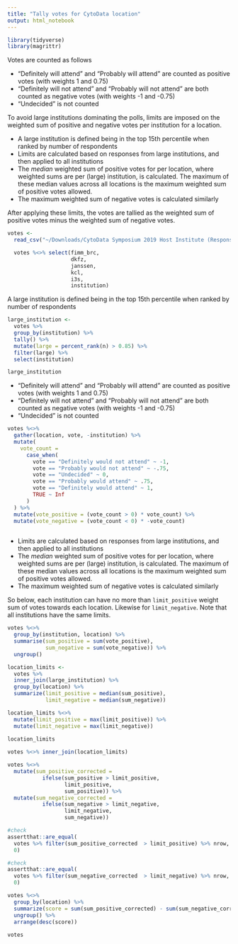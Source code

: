 ```yaml
---
title: "Tally votes for CytoData location"
output: html_notebook
---
```


```r
library(tidyverse)
library(magrittr)
```

Votes are counted as follows

- "Definitely will attend" and "Probably will attend" are counted as positive votes (with weights 1 and 0.75)
- "Definitely will not attend" and "Probably will not attend" are both counted as negative votes (with weights -1 and -0.75)
- "Undecided" is not counted

To avoid large institutions dominating the polls, limits are imposed on the weighted sum of positive and negative votes per institution for a location.

- A large institution is defined being in the top 15th percentile when ranked by number of respondents
- Limits are calculated based on responses from large institutions, and then applied to all institutions
- The *median* weighted sum of positive votes for per location, where weighted sums are per (large) institution, is calculated. The maximum of these median values across all locations is the maximum weighted sum of positive votes allowed.
- The maximum weighted sum of negative votes is calculated similarly

After applying these limits, the votes are tallied as the weighted sum of positive votes minus the weighted sum of negative votes.

```r
votes <- 
  read_csv("~/Downloads/CytoData Symposium 2019 Host Institute (Responses) - Form Responses 2.csv")

  votes %<>% select(fimm_brc,
                    dkfz,
                    janssen,
                    kcl,
                    i3s,
                    institution)

```

A large institution is defined being in the top 15th percentile when ranked by number of respondents

```r
large_institution <-
  votes %>%
  group_by(institution) %>%
  tally() %>%
  mutate(large = percent_rank(n) > 0.85) %>% 
  filter(large) %>%
  select(institution)

large_institution
```

- "Definitely will attend" and "Probably will attend" are counted as positive votes (with weights 1 and 0.75)
- "Definitely will not attend" and "Probably will not attend" are both counted as negative votes (with weights -1 and -0.75)
- "Undecided" is not counted

```r
votes %<>%
  gather(location, vote, -institution) %>% 
  mutate(
    vote_count = 
      case_when(
        vote == "Definitely would not attend" ~ -1,
        vote == "Probably would not attend" ~ -.75,
        vote == "Undecided" ~ 0,
        vote == "Probably would attend" ~ .75,
        vote == "Definitely would attend" ~ 1,
        TRUE ~ Inf
      )
  ) %>%
  mutate(vote_positive = (vote_count > 0) * vote_count) %>%
  mutate(vote_negative = (vote_count < 0) * -vote_count)
  
```

- Limits are calculated based on responses from large institutions, and then applied to all institutions
- The *median* weighted sum of positive votes for per location, where weighted sums are per (large) institution, is calculated. The maximum of these median values across all locations is the maximum weighted sum of positive votes allowed.
- The maximum weighted sum of negative votes is calculated similarly

So below, each institution can have no more than `limit_positive` weight sum of votes towards each location. Likewise for `limit_negative`. Note that all institutions have the same limits.

```r
votes %<>% 
  group_by(institution, location) %>% 
  summarise(sum_positive = sum(vote_positive),
            sum_negative = sum(vote_negative)) %>%
  ungroup()

location_limits <-
  votes %>%
  inner_join(large_institution) %>%
  group_by(location) %>%
  summarize(limit_positive = median(sum_positive),
            limit_negative = median(sum_negative))

location_limits %<>%
  mutate(limit_positive = max(limit_positive)) %>%
  mutate(limit_negative = max(limit_negative))
  
location_limits

votes %<>% inner_join(location_limits)

```

```r
votes %<>%
  mutate(sum_positive_corrected = 
           ifelse(sum_positive > limit_positive,
                  limit_positive,
                  sum_positive)) %>%
  mutate(sum_negative_corrected = 
           ifelse(sum_negative > limit_negative,
                  limit_negative,
                  sum_negative)) 

#check
assertthat::are_equal(
  votes %>% filter(sum_positive_corrected  > limit_positive) %>% nrow,
  0)

#check
assertthat::are_equal(
  votes %>% filter(sum_negative_corrected  > limit_negative) %>% nrow,
  0)

votes %<>%
  group_by(location) %>%
  summarize(score = sum(sum_positive_corrected) - sum(sum_negative_corrected)) %>%
  ungroup() %>%
  arrange(desc(score))
  
votes
```

